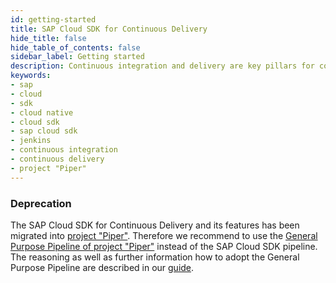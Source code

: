 ```yaml
---
id: getting-started
title: SAP Cloud SDK for Continuous Delivery
hide_title: false
hide_table_of_contents: false
sidebar_label: Getting started
description: Continuous integration and delivery are key pillars for contemporary cloud application development. SAP Cloud SDK for Continuous delivery streamlines this sophisticated process and helps taking your team's DevOps to a new level.
keywords:
- sap
- cloud
- sdk
- cloud native
- cloud sdk
- sap cloud sdk
- jenkins
- continuous integration
- continuous delivery
- project "Piper"
---
```


### Deprecation ###

The SAP Cloud SDK for Continuous Delivery and its features has been migrated into [project "Piper"](../related-projects/piper.mdx).
Therefore we recommend to use the [General Purpose Pipeline of project "Piper"](https://sap.github.io/jenkins-library/stages/introduction/) instead of the SAP Cloud SDK pipeline. 
The reasoning as well as further information how to adopt the General Purpose Pipeline are described in our [guide](https://github.com/SAP/cloud-s4-sdk-pipeline/blob/master/gpp-guide.md).
